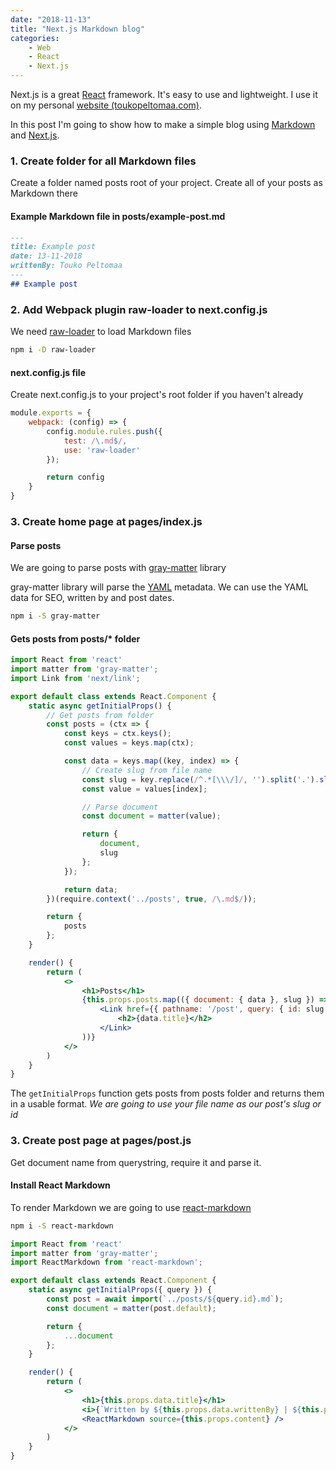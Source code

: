 ```yaml
---
date: "2018-11-13"
title: "Next.js Markdown blog"
categories:
    - Web
    - React
    - Next.js
---
```

Next.js is a great [React](https://reactjs.org/) framework. It's easy to use and lightweight. I use it on my personal [website  (toukopeltomaa.com)](https://toukopeltomaa.com/).

In this post I'm going to show how to make a simple blog using [Markdown](https://en.wikipedia.org/wiki/Markdown) and [Next.js](https://nextjs.org/).
### 1. Create folder for all Markdown files
Create a folder named posts root of your project. Create all of your posts as Markdown there

#### Example Markdown file in posts/example-post.md
```markdown
---
title: Example post
date: 13-11-2018
writtenBy: Touko Peltomaa
---
## Example post
```
### 2. Add Webpack plugin raw-loader to next.config.js
We need [raw-loader](https://github.com/webpack-contrib/raw-loader) to load Markdown files
```bash
npm i -D raw-loader
```
#### next.config.js file
Create next.config.js to your project's root folder if you haven't already
```js
module.exports = {
    webpack: (config) => {
        config.module.rules.push({
            test: /\.md$/,
            use: 'raw-loader'
        });

        return config
    }
}  
```
### 3. Create home page at pages/index.js
#### Parse posts
We are going to parse posts with [gray-matter](https://github.com/jonschlinkert/gray-matter) library

gray-matter library will parse the [YAML](https://en.wikipedia.org/wiki/YAML) metadata. We can use the YAML data for SEO, written by and post dates.

```bash
npm i -S gray-matter
```

#### Gets posts from posts/* folder
```jsx
import React from 'react'
import matter from 'gray-matter';
import Link from 'next/link';

export default class extends React.Component {
    static async getInitialProps() {
        // Get posts from folder
        const posts = (ctx => {
            const keys = ctx.keys();
            const values = keys.map(ctx);

            const data = keys.map((key, index) => {
                // Create slug from file name
                const slug = key.replace(/^.*[\\\/]/, '').split('.').slice(0, -1).join('.');
                const value = values[index];

                // Parse document
                const document = matter(value);

                return {
                    document,
                    slug
                };
            });

            return data;
        })(require.context('../posts', true, /\.md$/));

        return {
            posts
        };
    }

    render() {
        return (
            <>
                <h1>Posts</h1>
                {this.props.posts.map(({ document: { data }, slug }) => (
                    <Link href={{ pathname: '/post', query: { id: slug } }} key={slug}>
                        <h2>{data.title}</h2>
                    </Link>
                ))}
            </>
        )
    }
}
```
The `getInitialProps` function gets posts from posts folder and returns them in a usable format. *We are going to use your file name as our post's slug or id*

### 3. Create post page at pages/post.js
Get document name from querystring, require it and parse it.
#### Install React Markdown

To render Markdown we are going to use [react-markdown](https://github.com/rexxars/react-markdown)
```bash
npm i -S react-markdown
```

```jsx
import React from 'react'
import matter from 'gray-matter';
import ReactMarkdown from 'react-markdown';

export default class extends React.Component {
    static async getInitialProps({ query }) {
        const post = await import(`../posts/${query.id}.md`);
        const document = matter(post.default);

        return {
            ...document
        };
    }

    render() {
        return (
            <>
                <h1>{this.props.data.title}</h1>
                <i>{`Written by ${this.props.data.writtenBy} | ${this.props.data.date}`}</i>
                <ReactMarkdown source={this.props.content} />
            </>
        )
    }
}
```
